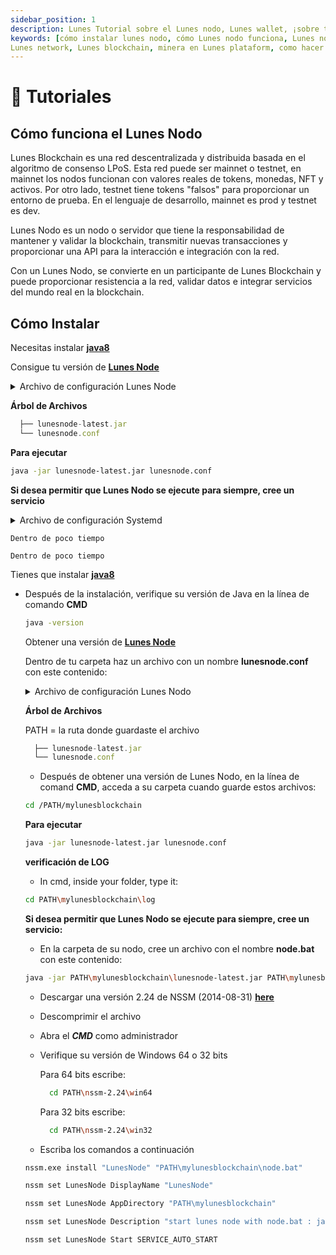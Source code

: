 ```yaml
---
sidebar_position: 1
description: Lunes Tutorial sobre el Lunes nodo, Lunes wallet, ¡sobre todo!
keywords: [cómo instalar lunes nodo, cómo Lunes nodo funciona, Lunes nodo tutorial, como minar en Lunes network, 
Lunes network, Lunes blockchain, minera en Lunes plataform, como hacer un POS en Lunes plataform]
---
```



# 📝 Tutoriales

## Cómo funciona el Lunes Nodo

Lunes Blockchain es una red descentralizada y distribuida basada en el algoritmo de consenso LPoS. Esta red puede ser mainnet o testnet, en mainnet los nodos funcionan con valores reales de tokens, monedas, NFT y activos. Por otro lado, testnet tiene tokens "falsos" para proporcionar un entorno de prueba.
En el lenguaje de desarrollo, mainnet es prod y testnet es dev.

Lunes Nodo es un nodo o servidor que tiene la responsabilidad de mantener y validar la blockchain, transmitir nuevas transacciones y proporcionar una API para la interacción e integración con la red.

Con un Lunes Nodo, se convierte en un participante de Lunes Blockchain y puede proporcionar resistencia a la red, validar datos e integrar servicios del mundo real en la blockchain.

## Cómo Instalar

<Tabs>
  <TabItem value="🐧 Linux" label="🐧 Linux" default>

  Necesitas instalar **[java8](http://www.google.com/search?q=how+to+install+java+8+linux)**

  Consigue tu versión de **[Lunes Node](./releases)**

  <details>
    <summary>Archivo de configuración Lunes Node</summary>

```yml title="lunesnode.conf"
# Mínimo necesario para funcionar
lunes {
    # ¿Dónde persistirá la blockchain?
    directory = "./"

    # Elija su chain MAINNET o TESTNET
    blockchain.type = ""

    # Ponga ip:port de cualquier nodo en chain que elija
    # MAINNET 5.196.155.34:7770
    # TESTNET 5.196.155.46:7770
    network.known-peers = [""]

    # Aquí se esconderá (encriptar) tu seed
    wallet.password = ""

    # Tu seed encriptado en BASED58
    wallet.seed = ""
  }
  ```

- Archivo de configuración completo **[here](https://github.com/lunes-platform/lunesnode/blob/master/src/main/resources/application.conf)**

</details>


  **Árbol de Archivos**

  ```js title="/path/mylunesblockchain/"
    ├── lunesnode-latest.jar
    └── lunesnode.conf
  ```

  **Para ejecutar**

  ```bash
  java -jar lunesnode-latest.jar lunesnode.conf
  ```

  **Si desea permitir que Lunes Nodo se ejecute para siempre, cree un servicio**

  <details>
    <summary>Archivo de configuración Systemd</summary>

  ```systemd title="/etc/systemd/system/lunesnode.service"
  [Unit]
  Description = Lunes Node Blockchain
  After = network.target

  [Service]
  WorkingDirectory = /path/mylunesblockchain/
  ExecStart = /usr/bin/java -jar lunesnode-latest.jar lunesnode.conf
  Restart = always
  RestartSec = 30s
  StandardOutput = journal
  StandardError = journal
  SyslogIdentifier = lunesnode

  [Install]
  WantedBy = multi-user.target
  ```

  </details>

  </TabItem>

<TabItem value="🐳 Docker" label="🐳 Docker">

  ```text
  Dentro de poco tiempo
  ```

</TabItem>

<TabItem value="🍎 MacOs" label="🍎 MacOs">

  ```text
  Dentro de poco tiempo
  ```

</TabItem>

<TabItem value="🪟 Windows" label="🪟 Windows">

  Tienes que instalar **[java8](https://www.java.com/pt-BR/download/)**

- Después de la instalación, verifique su versión de Java en la línea de comando **CMD**
  
  ```bash
  java -version
  ```

  Obtener una versión de **[Lunes Node](./releases)**

  Dentro de tu carpeta haz un archivo con un nombre **lunesnode.conf** con este contenido: 

  <details>
    <summary>Archivo de configuración Lunes Nodo</summary>

  ```yml title="lunesnode.conf"
  # Mínimo necesario para funcionar
  lunes {
    # ¿Dónde persistirá la blockchain?
    directory = "./"

    # Elija su chain MAINNET o TESTNET
    blockchain.type = ""

    # Ponga ip:port de cualquier nodo en chain que elija
    # MAINNET 5.196.155.34:7770
    # TESTNET 5.196.155.46:7770
    network.known-peers = [""]

    # Aquí se esconderá (encriptar) tu seed
    wallet.password = ""

    # Tu seed encriptado en BASED58
    wallet.seed = ""
  }
  ```

  - Archivo de configuración completo **[here](https://github.com/lunes-platform/lunesnode/blob/master/src/main/resources/application.conf)**

  </details>

  **Árbol de Archivos**

  PATH = la ruta donde guardaste el archivo 

  ```js title="/PATH/mylunesblockchain/"
    ├── lunesnode-latest.jar
    └── lunesnode.conf
  ```

  - Después de obtener una versión de Lunes Nodo, en la línea de comand **CMD**, acceda a su carpeta cuando guarde estos archivos: 
 
  ```bash
  cd /PATH/mylunesblockchain
  ```
  
  **Para ejecutar**

  ```bash
  java -jar lunesnode-latest.jar lunesnode.conf
  ```

  **verificación de LOG**

  - In cmd, inside your folder, type it:

  ```bash
  cd PATH\mylunesblockchain\log
  ```

  **Si desea permitir que Lunes Nodo se ejecute para siempre, cree un servicio:**

  - En la carpeta de su nodo, cree un archivo con el nombre **node.bat** con este contenido:
  
  ```bash
  java -jar PATH\mylunesblockchain\lunesnode-latest.jar PATH\mylunesblockchain\lunesnode.conf
  ```

  - Descargar una versión 2.24 de NSSM (2014-08-31) **[here](http://nssm.cc/release/nssm-2.24.zip)**

  - Descomprimir el archivo

  - Abra el ***CMD*** como administrador

  - Verifique su versión de Windows 64 o 32 bits

    Para 64 bits escribe:
    
    ```bash
      cd PATH\nssm-2.24\win64
    ```

    Para 32 bits escribe:
    
    ```bash
      cd PATH\nssm-2.24\win32
    ```

  - Escriba los comandos a continuación

  ```bash
  nssm.exe install "LunesNode" "PATH\mylunesblockchain\node.bat"
  ```
  
  ```bash
  nssm set LunesNode DisplayName "LunesNode"
  ```

  ```bash
  nssm set LunesNode AppDirectory "PATH\mylunesblockchain"
  ```

  ```bash
  nssm set LunesNode Description "start lunes node with node.bat : java -jar PATH/lunesnode-latest.jar PATH/lunesnode.conf"
  ```

  ```bash
  nssm set LunesNode Start SERVICE_AUTO_START
  ```

</TabItem>

</Tabs>

